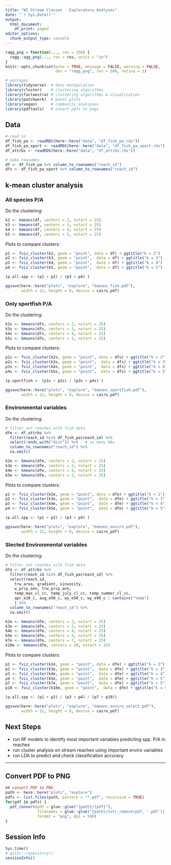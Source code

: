 ```yaml
---
title: "WI Stream Classes - Exploratory Analyses"
date: "`r Sys.Date()`"
output:
  html_document:
    df_print: paged
editor_options:
  chunk_output_type: console
---
```


```r
ragg_png = function(..., res = 150) {
  ragg::agg_png(..., res = res, units = "in")
}
knitr::opts_chunk$set(echo = TRUE, message = FALSE, warning = FALSE, 
                      dev = "ragg_png", res = 500, retina = 1)
```


```r
# packages
library(tidyverse)  # data manipulation
library(cluster)    # clustering algorithms
library(factoextra) # clustering algorithms & visualization
library(patchwork)  # panel plots
library(vegan)      # community analsyses
library(pdftools)   # covert pdfs to pngs
```

## Data

```r
# read in
df_fish_pa <- readRDS(here::here("data", "df_fish_pa.rds"))
df_fish_pa_sport <- readRDS(here::here("data", "df_fish_pa_sport.rds"))
df_attrbs <- readRDS(here::here("data", "df_attrbs.rds"))

# make rownames
df <- df_fish_pa %>% column_to_rownames("reach_id")
dfs <- df_fish_pa_sport %>% column_to_rownames("reach_id")

```

## k-mean cluster analysis

### All species P/A

Do the clustering:

```r
k2 <- kmeans(df, centers = 2, nstart = 25)
k3 <- kmeans(df, centers = 3, nstart = 25)
k4 <- kmeans(df, centers = 4, nstart = 25)
k5 <- kmeans(df, centers = 5, nstart = 25)

```

Plots to compare clusters:

```r
p1 <- fviz_cluster(k2, geom = "point", data = df) + ggtitle("k = 2")
p2 <- fviz_cluster(k3, geom = "point",  data = df) + ggtitle("k = 3")
p3 <- fviz_cluster(k4, geom = "point",  data = df) + ggtitle("k = 4")
p4 <- fviz_cluster(k5, geom = "point",  data = df) + ggtitle("k = 5")

(p.all.spp <- (p1 + p2) / (p3 + p4) )

ggsave(here::here("plots", "explore", "kmeans_fish.pdf"), 
       width = 12, height = 8, device = cairo_pdf)
```


### Only sportfish P/A

Do the clustering:

```r
k2s <- kmeans(dfs, centers = 2, nstart = 25)
k3s <- kmeans(dfs, centers = 3, nstart = 25)
k4s <- kmeans(dfs, centers = 4, nstart = 25)
k5s <- kmeans(dfs, centers = 5, nstart = 25)

```


Plots to compare clusters:

```r
p1s <- fviz_cluster(k2s, geom = "point", data = dfs) + ggtitle("k = 2")
p2s <- fviz_cluster(k3s, geom = "point",  data = dfs) + ggtitle("k = 3")
p3s <- fviz_cluster(k4s, geom = "point",  data = dfs) + ggtitle("k = 4")
p4s <- fviz_cluster(k5s, geom = "point",  data = dfs) + ggtitle("k = 5")

(p.sportfish <- (p1s + p2s) / (p3s + p4s) )

ggsave(here::here("plots", "explore", "kmeans_sportfish.pdf"), 
       width = 12, height = 8, device = cairo_pdf)
```

### Environmental variables

Do the clustering:

```r
# filter out reaches with fish data
dfe <- df_attrbs %>% 
  filter(reach_id %in% df_fish_pa$reach_id) %>% 
  select(!ends_with("dist")) %>%   # to many NAs
  column_to_rownames("reach_id") %>% 
  na.omit()
```

```r
k2e <- kmeans(dfe, centers = 2, nstart = 25)
k3e <- kmeans(dfe, centers = 3, nstart = 25)
k4e <- kmeans(dfe, centers = 4, nstart = 25)
k5e <- kmeans(dfe, centers = 5, nstart = 25)

```

Plots to compare clusters:

```r
p1 <- fviz_cluster(k2e, geom = "point", data = dfe) + ggtitle("k = 2")
p2 <- fviz_cluster(k3e, geom = "point",  data = dfe) + ggtitle("k = 3")
p3 <- fviz_cluster(k4e, geom = "point",  data = dfe) + ggtitle("k = 4")
p4 <- fviz_cluster(k5e, geom = "point",  data = dfe) + ggtitle("k = 5")

(p.all.spp <- (p1 + p2) / (p3 + p4) )

ggsave(here::here("plots", "explore", "kmeans_enviro.pdf"), 
       width = 12, height = 8, device = cairo_pdf)
```

### Slected Environmental variables

Do the clustering:

```r
# filter out reaches with fish data
dfe <- df_attrbs %>% 
  filter(reach_id %in% df_fish_pa$reach_id) %>% 
  select(reach_id,
    trw_area, gradient, sinuosity, 
    w_prcp_ann, trw_prcp_ann, 
    temp_max_cl_cc, temp_july_cl_cc, temp_summer_cl_cc, 
    apr_e10_c, aug_e50_c, wy_e50_c, wy_e90_c | contains("temp")
    ) %>% 
  column_to_rownames("reach_id") %>% 
  na.omit()
```

```r
k2e <- kmeans(dfe, centers = 2, nstart = 25)
k3e <- kmeans(dfe, centers = 3, nstart = 25)
k4e <- kmeans(dfe, centers = 4, nstart = 25)
k5e <- kmeans(dfe, centers = 5, nstart = 25)
k7e <- kmeans(dfe, centers = 7, nstart = 25)
k10e <- kmeans(dfe, centers = 10, nstart = 25)

```

Plots to compare clusters:

```r
p1 <- fviz_cluster(k2e, geom = "point", data = dfe) + ggtitle("k = 2")
p2 <- fviz_cluster(k3e, geom = "point",  data = dfe) + ggtitle("k = 3")
p3 <- fviz_cluster(k4e, geom = "point",  data = dfe) + ggtitle("k = 4")
p4 <- fviz_cluster(k5e, geom = "point",  data = dfe) + ggtitle("k = 5")
p7 <- fviz_cluster(k7e, geom = "point",  data = dfe) + ggtitle("k = 5")
p10 <- fviz_cluster(k10e, geom = "point",  data = dfe) + ggtitle("k = 5")

(p.all.spp <- (p1 + p2) / (p3 + p4) / (p7 + p10))

ggsave(here::here("plots", "explore", "kmeans_enviro_select.pdf"), 
       width = 12, height = 8, device = cairo_pdf)
```



## Next Steps

* run RF models to identify most important variables predicting spp. P/A in reaches
* run cluster analysis on stream reaches using important enviro variables
* run LDA to predict and check classification accuracy



*** 

## Convert PDF to PNG 
```r
## convert PDF to PNG
path <- here::here("plots", "explore")
pdfs <- list.files(path, pattern = "*.pdf", recursive = TRUE)
for(pdf in pdfs) {
  pdf_convert(pdf = glue::glue("{path}/{pdf}"), 
              filenames = glue::glue("{path}/{str_remove(pdf, '.pdf')}.png"),
              format = "png", dpi = 500)
}
```

## Session Info

```r
Sys.time()
# git2r::repository()
sessionInfo()
```